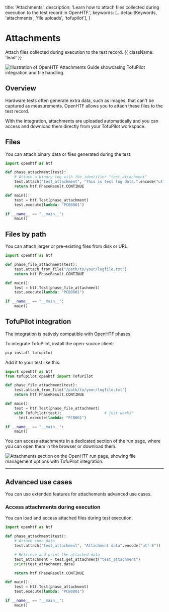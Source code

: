 
  title: 'Attachments',
  description:
    'Learn how to attach files collected during execution to the test record in OpenHTF.',
  keywords: [...defaultKeywords, 'attachments', 'file uploads', 'tofupilot'],
}

# Attachments

Attach files collected during execution to the test record. {{ className: 'lead' }}

<Image
  src="/attachments-header.png"
  alt="Illustration of OpenHTF Attachments Guide showcasing TofuPilot integration and file handling."
/>

## Overview

Hardware tests often generate extra data, such as images, that can't be captured as measurements. OpenHTF allows you to attach these files to the test record.

With the <TofuPilotLink utmMedium="attachments-overview"/> integration, attachments are uploaded automatically and you can access and download them directly from your TofuPilot workspace.

## Files

You can attach binary data or files generated during the test.

```python {{ title: 'main.py' }}
import openhtf as htf

def phase_attachment(test):
    # Attach a binary log with the identifier "test_attachment"
    test.attach("test_attachment", "This is test log data.".encode("utf-8"))
    return htf.PhaseResult.CONTINUE

def main():
    test = htf.Test(phase_attachment)
    test.execute(lambda: "PCB0001")

if __name__ == "__main__":
    main()
```

## Files by path

You can attach larger or pre-existing files from disk or URL.

```python {{ title: 'main.py' }}
import openhtf as htf

def phase_file_attachment(test):
    test.attach_from_file("/path/to/your/logfile.txt")
    return htf.PhaseResult.CONTINUE

def main():
    test = htf.Test(phase_file_attachment)
    test.execute(lambda: "PCB0001")

if __name__ == "__main__":
    main()
```

## TofuPilot integration

The <TofuPilotLink utmMedium="phases-integration" /> integration is natively compatible with OpenHTF phases.

To integrate TofuPilot, install the open-source client:

```sh
pip install tofupilot
```

Add it to your test like this:

```python {{ title: 'main.py' }}
import openhtf as htf
from tofupilot.openhtf import TofuPilot

def phase_file_attachment(test):
    test.attach_from_file("/path/to/your/logfile.txt")
    return htf.PhaseResult.CONTINUE

def main():
    test = htf.Test(phase_file_attachment)
    with TofuPilot(test):                   # just works™️
      test.execute(lambda: "PCB001")

if __name__ == "__main__":
    main()
```

You can access attachments in a dedicated section of the run page, where you can open them in the browser or download them.

<Image
  src="/attachments-page-run.png"
  alt="Attachments section on the OpenHTF run page, showing file management options with TofuPilot integration."
/>

---

## Advanced use cases

You can use extended features for attachements advanced use cases.

### Access attachments during execution

You can load and access attached files during test execution.

```python {{ title: 'main.py' }}
import openhtf as htf

def phase_attachment(test):
    # Attach some data
    test.attach("test_attachment", "Attachment data".encode("utf-8"))

    # Retrieve and print the attached data
    test_attachment = test.get_attachment("test_attachment")
    print(test_attachment.data)

    return htf.PhaseResult.CONTINUE

def main():
    test = htf.Test(phase_attachment)
    test.execute(lambda: "PCB0001")

if __name__ == "__main__":
    main()
```
